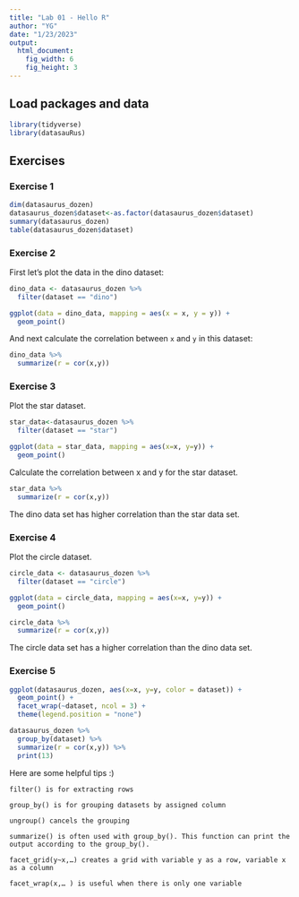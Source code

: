 ```yaml
---
title: "Lab 01 - Hello R"
author: "YG"
date: "1/23/2023"
output: 
  html_document: 
    fig_width: 6
    fig_height: 3
---
```


## Load packages and data

```r
library(tidyverse) 
library(datasauRus)
```

## Exercises

### Exercise 1

```r
dim(datasaurus_dozen)
datasaurus_dozen$dataset<-as.factor(datasaurus_dozen$dataset)
summary(datasaurus_dozen)
table(datasaurus_dozen$dataset)
```

### Exercise 2

First let's plot the data in the dino dataset:

```r
dino_data <- datasaurus_dozen %>%
  filter(dataset == "dino")

ggplot(data = dino_data, mapping = aes(x = x, y = y)) +
  geom_point()
```

And next calculate the correlation between `x` and `y` in this dataset:

```r
dino_data %>%
  summarize(r = cor(x,y))
```

### Exercise 3

Plot the star dataset.

```r
star_data<-datasaurus_dozen %>%
  filter(dataset == "star")

ggplot(data = star_data, mapping = aes(x=x, y=y)) +
  geom_point()
```

Calculate the correlation between x and y for the star dataset.

```r
star_data %>%
  summarize(r = cor(x,y))
```

The dino data set has higher correlation than the star data set.

### Exercise 4

Plot the circle dataset.

```r
circle_data <- datasaurus_dozen %>%
  filter(dataset == "circle")

ggplot(data = circle_data, mapping = aes(x=x, y=y)) +
  geom_point()
```

```r
circle_data %>%
  summarize(r = cor(x,y))
```

The circle data set has a higher correlation than the dino data set.

### Exercise 5

```r
ggplot(datasaurus_dozen, aes(x=x, y=y, color = dataset)) + 
  geom_point() +
  facet_wrap(~dataset, ncol = 3) +
  theme(legend.position = "none")
```

```r
datasaurus_dozen %>%
  group_by(dataset) %>%
  summarize(r = cor(x,y)) %>%
  print(13)
```

Here are some helpful tips :)

    filter() is for extracting rows

    group_by() is for grouping datasets by assigned column

    ungroup() cancels the grouping

    summarize() is often used with group_by(). This function can print the output according to the group_by().

    facet_grid(y~x,…) creates a grid with variable y as a row, variable x as a column

    facet_wrap(x,… ) is useful when there is only one variable

